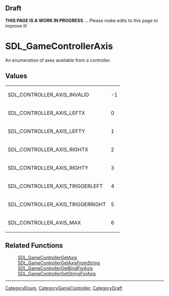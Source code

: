 == Draft ==

'''THIS PAGE IS A WORK IN PROGRESS''' ... Please make edits to this page to improve it!


<!-- #*^*^*^*^*See https://wiki.libsdl.org/SGEnumerations for details on editing this page*^*^*^*^* -->


= SDL_GameControllerAxis =
An enumeration of axes available from a controller.




== Values ==
{|
|SDL_CONTROLLER_AXIS_INVALID      
| -1
|-
|SDL_CONTROLLER_AXIS_LEFTX        
| 0
|-
|SDL_CONTROLLER_AXIS_LEFTY        
| 1
|-
|SDL_CONTROLLER_AXIS_RIGHTX       
| 2
|-
|SDL_CONTROLLER_AXIS_RIGHTY       
| 3
|-
|SDL_CONTROLLER_AXIS_TRIGGERLEFT  
| 4
|-
|SDL_CONTROLLER_AXIS_TRIGGERRIGHT 
| 5
|-
|SDL_CONTROLLER_AXIS_MAX          
| 6
|}

<!-- #Fill in the above table per the Style Guide, then delete this comment. -->



== Related Functions ==
:[[SDL_GameControllerGetAxis]]
:[[SDL_GameControllerGetAxisFromString]]
:[[SDL_GameControllerGetBindForAxis]]
:[[SDL_GameControllerGetStringForAxis]]

----
[[CategoryEnum]], [[CategoryGameController]], [[CategoryDraft]]
